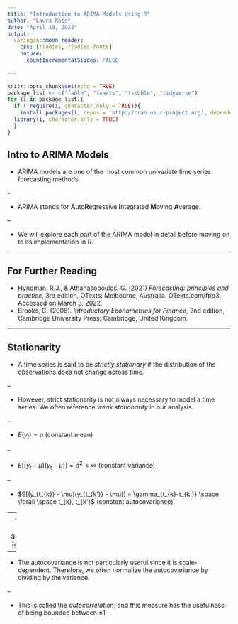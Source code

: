 ```yaml
---
title: "Introduction to ARIMA Models Using R"
author: "Laura Rose"
date: "April 19, 2022"
output: 
  xaringan::moon_reader:
    css: [rladies, rladies-fonts]
    nature:
      countIncrementalSlides: FALSE
      
---
```


```r
knitr::opts_chunk$set(echo = TRUE)
package_list <- c("fable", "feasts", "tsibble", "tidyverse")
for (i in package_list){
  if (!require(i, character.only = TRUE)){
    install.packages(i, repos = 'http://cran.us.r-project.org', dependencies = TRUE)
  library(i, character.only = TRUE)
  }
}

```

## Intro to ARIMA Models
- ARIMA models are one of the most common univariate time series forecasting methods.

--

- ARIMA stands for **A**uto**R**egressive **I**ntegrated **M**oving **A**verage.

--

- We will explore each part of the ARIMA model in detail before moving on to its implementation in R.

---

## For Further Reading
- Hyndman, R.J., & Athanasopoulos, G. (2021) *Forecasting: principles and practice*, 3rd edition, OTexts: Melbourne, Australia. OTexts.com/fpp3. Accessed on March 3, 2022.
- Brooks, C. (2008). *Introductory Econometrics for Finance*, 2nd edition, Cambridge University Press: Cambridge, United Kingdom.

---

## Stationarity
- A time series is said to be *strictly stationary* if the distribution of the observations does not change across time.

--

- However, strict stationarity is not always necessary to model a time series. We often reference *weak stationarity* in our analysis.

--

- $E(y_{t}) = \mu$ (constant mean)

--

- $E[(y_{t} - \mu)(y_{t} - \mu)] = \sigma^2 < \infty$ (constant variance)

--

- $E[(y_{t_{k}} - \mu)(y_{t_{k'}} - \mu)] = \gamma_{t_{k}-t_{k'}} \space \forall \space t_{k}, t_{k'}$ (constant autocovariance)

--
  - When $k = k'$, the autocovariance is the variance.
  
--

- The autocovariance is not particularly useful since it is scale-dependent. Therefore, we often normalize the autocovariance by dividing by the variance.

--

- This is called the *autocorrelation*, and this measure has the usefulness of being bounded between $\pm1$

